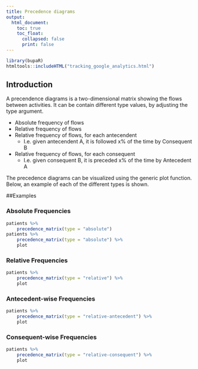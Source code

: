 ```yaml
---
title: Precedence diagrams
output: 
  html_document:
    toc: true
    toc_float: 
      collapsed: false
      print: false
---
```

```r
library(bupaR)
htmltools::includeHTML("tracking_google_analytics.html")
```
## Introduction
A precendence diagrams is a two-dimensional matrix showing the flows between activities. It can be contain different type values, by adjusting the type argument.

*	Absolute frequency of flows
*	Relative frequency of flows
*	Relative frequency of flows, for each antecendent
	*	I.e. given antecendent A, it is followed x% of the time by Consequent B
*	Relative frequency of flows, for each consequent
	*	I.e. given consequent B, it is preceded x% of the time by Antecedent A
	
The precedence diagrams can be visualized using the generic plot function. Below, an example of each of the different types is shown.

##Examples

### Absolute Frequencies

```r

patients %>%
	precedence_matrix(type = "absolute") 
patients %>%
	precedence_matrix(type = "absolute") %>%
	plot
```


### Relative Frequencies
```r
patients %>%
	precedence_matrix(type = "relative") %>%
	plot
```


### Antecedent-wise Frequencies
```r
patients %>%
	precedence_matrix(type = "relative-antecedent") %>%
	plot
```


### Consequent-wise Frequencies
```r
patients %>%
	precedence_matrix(type = "relative-consequent") %>%
	plot
```	


	
	
	
	